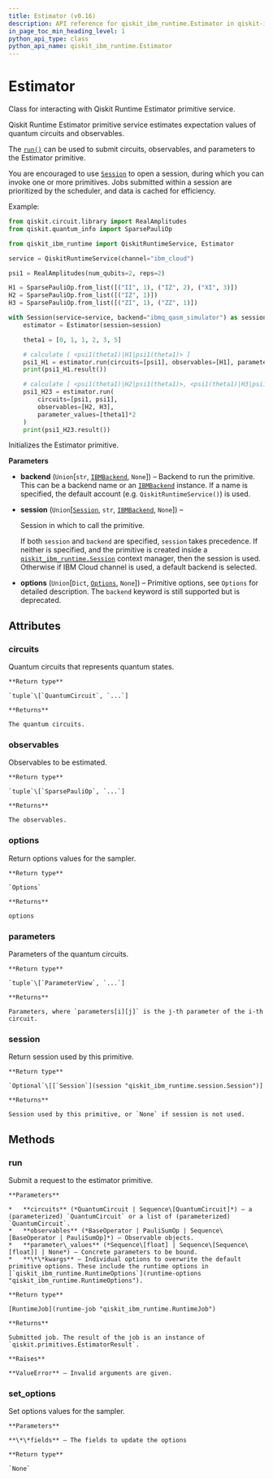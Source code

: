 ```yaml
---
title: Estimator (v0.16)
description: API reference for qiskit_ibm_runtime.Estimator in qiskit-ibm-runtime v0.16
in_page_toc_min_heading_level: 1
python_api_type: class
python_api_name: qiskit_ibm_runtime.Estimator
---
```


# Estimator

<Class id="qiskit_ibm_runtime.Estimator" isDedicatedPage={true} github="https://github.com/qiskit/qiskit-ibm-runtime/tree/stable/0.16/qiskit_ibm_runtime/estimator.py" signature="Estimator(backend=None, session=None, options=None)" modifiers="class">
  Class for interacting with Qiskit Runtime Estimator primitive service.

  Qiskit Runtime Estimator primitive service estimates expectation values of quantum circuits and observables.

  The [`run()`](#qiskit_ibm_runtime.Estimator.run "qiskit_ibm_runtime.Estimator.run") can be used to submit circuits, observables, and parameters to the Estimator primitive.

  You are encouraged to use [`Session`](session "qiskit_ibm_runtime.Session") to open a session, during which you can invoke one or more primitives. Jobs submitted within a session are prioritized by the scheduler, and data is cached for efficiency.

  Example:

  ```python
  from qiskit.circuit.library import RealAmplitudes
  from qiskit.quantum_info import SparsePauliOp

  from qiskit_ibm_runtime import QiskitRuntimeService, Estimator

  service = QiskitRuntimeService(channel="ibm_cloud")

  psi1 = RealAmplitudes(num_qubits=2, reps=2)

  H1 = SparsePauliOp.from_list([("II", 1), ("IZ", 2), ("XI", 3)])
  H2 = SparsePauliOp.from_list([("IZ", 1)])
  H3 = SparsePauliOp.from_list([("ZI", 1), ("ZZ", 1)])

  with Session(service=service, backend="ibmq_qasm_simulator") as session:
      estimator = Estimator(session=session)

      theta1 = [0, 1, 1, 2, 3, 5]

      # calculate [ <psi1(theta1)|H1|psi1(theta1)> ]
      psi1_H1 = estimator.run(circuits=[psi1], observables=[H1], parameter_values=[theta1])
      print(psi1_H1.result())

      # calculate [ <psi1(theta1)|H2|psi1(theta1)>, <psi1(theta1)|H3|psi1(theta1)> ]
      psi1_H23 = estimator.run(
          circuits=[psi1, psi1],
          observables=[H2, H3],
          parameter_values=[theta1]*2
      )
      print(psi1_H23.result())
  ```

  Initializes the Estimator primitive.

  **Parameters**

  *   **backend** (`Union`\[`str`, [`IBMBackend`](ibm-backend "qiskit_ibm_runtime.ibm_backend.IBMBackend"), `None`]) – Backend to run the primitive. This can be a backend name or an [`IBMBackend`](ibm-backend "qiskit_ibm_runtime.IBMBackend") instance. If a name is specified, the default account (e.g. `QiskitRuntimeService()`) is used.

  *   **session** (`Union`\[[`Session`](session "qiskit_ibm_runtime.session.Session"), `str`, [`IBMBackend`](ibm-backend "qiskit_ibm_runtime.ibm_backend.IBMBackend"), `None`]) –

      Session in which to call the primitive.

      If both `session` and `backend` are specified, `session` takes precedence. If neither is specified, and the primitive is created inside a [`qiskit_ibm_runtime.Session`](session "qiskit_ibm_runtime.Session") context manager, then the session is used. Otherwise if IBM Cloud channel is used, a default backend is selected.

  *   **options** (`Union`\[`Dict`, [`Options`](options-options "qiskit_ibm_runtime.options.options.Options"), `None`]) – Primitive options, see `Options` for detailed description. The `backend` keyword is still supported but is deprecated.

  ## Attributes

  ### circuits

  <Attribute id="qiskit_ibm_runtime.Estimator.circuits">
    Quantum circuits that represents quantum states.

    **Return type**

    `tuple`\[`QuantumCircuit`, `...`]

    **Returns**

    The quantum circuits.
  </Attribute>

  ### observables

  <Attribute id="qiskit_ibm_runtime.Estimator.observables">
    Observables to be estimated.

    **Return type**

    `tuple`\[`SparsePauliOp`, `...`]

    **Returns**

    The observables.
  </Attribute>

  ### options

  <Attribute id="qiskit_ibm_runtime.Estimator.options">
    Return options values for the sampler.

    **Return type**

    `Options`

    **Returns**

    options
  </Attribute>

  ### parameters

  <Attribute id="qiskit_ibm_runtime.Estimator.parameters">
    Parameters of the quantum circuits.

    **Return type**

    `tuple`\[`ParameterView`, `...`]

    **Returns**

    Parameters, where `parameters[i][j]` is the j-th parameter of the i-th circuit.
  </Attribute>

  ### session

  <Attribute id="qiskit_ibm_runtime.Estimator.session">
    Return session used by this primitive.

    **Return type**

    `Optional`\[[`Session`](session "qiskit_ibm_runtime.session.Session")]

    **Returns**

    Session used by this primitive, or `None` if session is not used.
  </Attribute>

  ## Methods

  ### run

  <Function id="qiskit_ibm_runtime.Estimator.run" signature="run(circuits, observables, parameter_values=None, **kwargs)">
    Submit a request to the estimator primitive.

    **Parameters**

    *   **circuits** (*QuantumCircuit | Sequence\[QuantumCircuit]*) – a (parameterized) `QuantumCircuit` or a list of (parameterized) `QuantumCircuit`.
    *   **observables** (*BaseOperator | PauliSumOp | Sequence\[BaseOperator | PauliSumOp]*) – Observable objects.
    *   **parameter\_values** (*Sequence\[float] | Sequence\[Sequence\[float]] | None*) – Concrete parameters to be bound.
    *   **\*\*kwargs** – Individual options to overwrite the default primitive options. These include the runtime options in [`qiskit_ibm_runtime.RuntimeOptions`](runtime-options "qiskit_ibm_runtime.RuntimeOptions").

    **Return type**

    [RuntimeJob](runtime-job "qiskit_ibm_runtime.RuntimeJob")

    **Returns**

    Submitted job. The result of the job is an instance of `qiskit.primitives.EstimatorResult`.

    **Raises**

    **ValueError** – Invalid arguments are given.
  </Function>

  ### set\_options

  <Function id="qiskit_ibm_runtime.Estimator.set_options" signature="set_options(**fields)">
    Set options values for the sampler.

    **Parameters**

    **\*\*fields** – The fields to update the options

    **Return type**

    `None`
  </Function>
</Class>

